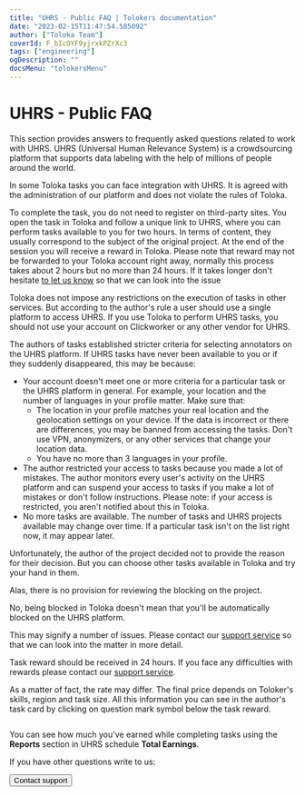 ```yaml
---
title: "UHRS - Public FAQ | Tolokers documentation"
date: "2023-02-15T11:47:54.585092"
author: ["Toloka Team"]
coverId: F_bIcOYF9yjrxkPZrXc3
tags: ["engineering"]
ogDescription: ""
docsMenu: "tolokersMenu"
---
```


# UHRS - Public FAQ

This section provides answers to frequently asked questions related to work with UHRS. UHRS (Universal Human Relevance System) is a crowdsourcing platform that supports data labeling with the help of millions of people around the world.

<Cut title="How are tasks from UHRS structured? Will there be any problems in Toloka due to the fact that I am switching to another platform?">

In some Toloka tasks you can face integration with UHRS. It is agreed with the administration of our platform and does not violate the rules of Toloka.

To complete the task, you do not need to register on third-party sites. You open the task in Toloka and follow a unique link to UHRS, where you can perform tasks available to you for two hours. In terms of content, they usually correspond to the subject of the original project. At the end of the session you will receive a reward in Toloka. Please note that reward may not be forwarded to your Toloka account right away, normally this process takes about 2 hours but no more than 24 hours. If it takes longer don't hesitate [to let us know](/docs-new/tolokers/troubleshooting/support#contact) so that we can look into the issue

</Cut>

<Cut title="Is it possible to perform UHRS tasks in Toloka and under another vendor at the same time?">

Toloka does not impose any restrictions on the execution of tasks in other services. But according to the author's rule a user should use a single platform to access UHRS. If you use Toloka to perform UHRS tasks, you should not use your account on Clickworker or any other vendor for UHRS.

</Cut>

<Cut title="Why don't I see any tasks on UHRS?">

The authors of tasks established stricter criteria for selecting annotators on the UHRS platform. If UHRS tasks have never been available to you or if they suddenly disappeared, this may be because:

- Your account doesn't meet one or more criteria for a particular task or the UHRS platform in general. For example, your location and the number of languages in your profile matter.
  Make sure that:
  - The location in your profile matches your real location and the geolocation settings on your device. If the data is incorrect or there are differences, you may be banned from accessing the tasks.
    Don't use VPN, anonymizers, or any other services that change your location data.
  - You have no more than 3 languages in your profile.
- The author restricted your access to tasks because you made a lot of mistakes. The author monitors every user's activity on the UHRS platform and can suspend your access to tasks if you make a lot of mistakes or don't follow instructions. Please note: if your access is restricted, you aren't notified about this in Toloka.
- No more tasks are available. The number of tasks and UHRS projects available may change over time. If a particular task isn't on the list right now, it may appear later.

</Cut>

<Cut title="I was blocked on UHRS, why?">

Unfortunately, the author of the project decided not to provide the reason for their decision. Вut you can choose other tasks available in Toloka and try your hand in them.

</Cut>

<Cut title="Is it possible to revise the blocking on UHRS? I did everything correctly!">

Alas, there is no provision for reviewing the blocking on the project.

</Cut>

<Cut title="I was blocked in Toloka. Will it affect UHRS?">

No, being blocked in Toloka doesn't mean that you'll be automatically blocked on the UHRS platform.

</Cut>

<Cut title="I followed the link, and I have a white screen with an `Error` message. Is something broken?">

This may signify a number of issues. Please contact our [support service](/docs-new/tolokers/troubleshooting/support#contact) so that we can look into the matter in more detail.

</Cut>

<Cut title="I didn't receive the payment for the task. Why?">

Task reward should be received in 24 hours. If you face any difficulties with rewards please contact our [support service](/docs-new/tolokers/troubleshooting/support#contact).

</Cut>

<Cut title="My tasks are different in cost from my friend's tasks.">

As a matter of fact, the rate may differ. The final price depends on Toloker's skills, region and task size. All this information you can see in the author's task card by clicking on question mark symbol below the task reward.

<Image withBackground imageId="1676448831879" alt="" />

</Cut>

<Cut title="How can I see the amount earned while completing the task?">

You can see how much you've earned while completing tasks using the **Reports** section in UHRS schedule **Total Earnings**.

</Cut>

If you have other questions write to us:

<Button themeColor="light" view="default" size="l" type="link" url="/docs-new/tolokers/troubleshooting/support#contact">Contact support</Button>